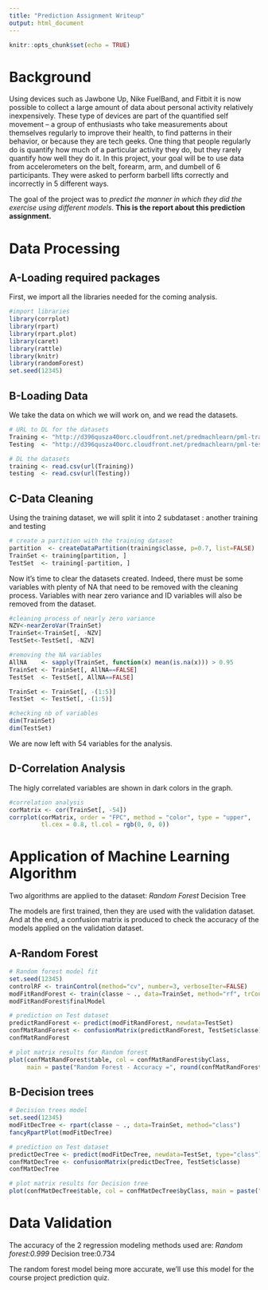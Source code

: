 ---
title: "Prediction Assignment Writeup"
output: html_document
---

```{r setup, include=FALSE}
knitr::opts_chunk$set(echo = TRUE)
```

# Background

Using devices such as Jawbone Up, Nike FuelBand, and Fitbit it is now possible to collect a large amount of data about personal activity relatively inexpensively. These type of devices are part of the quantified self movement – a group of enthusiasts who take measurements about themselves regularly to improve their health, to find patterns in their behavior, or because they are tech geeks. One thing that people regularly do is quantify how much of a particular activity they do, but they rarely quantify how well they do it. In this project, your goal will be to use data from accelerometers on the belt, forearm, arm, and dumbell of 6 participants. They were asked to perform barbell lifts correctly and incorrectly in 5 different ways.

The goal of the project was to *predict the manner in which they did the exercise using different models*. **This is the report about this prediction assignment.**

# Data Processing

## A-Loading required packages

First, we import all the libraries needed for the coming analysis.
```{r library, warning=FALSE, message=FALSE}
#import libraries
library(corrplot)
library(rpart)
library(rpart.plot)
library(caret)
library(rattle)
library(knitr)
library(randomForest)
set.seed(12345)
```
## B-Loading Data

We take the data on which we will work on, and we read the datasets.
```{r URL}
# URL to DL for the datasets
Training <- "http://d396qusza40orc.cloudfront.net/predmachlearn/pml-training.csv"
Testing  <- "http://d396qusza40orc.cloudfront.net/predmachlearn/pml-testing.csv"

# DL the datasets
training <- read.csv(url(Training))
testing  <- read.csv(url(Testing))
```
## C-Data Cleaning

Using the training dataset, we will split it into 2 subdataset : another training and testing

```{r partition}
# create a partition with the training dataset 
partition  <- createDataPartition(training$classe, p=0.7, list=FALSE)
TrainSet <- training[partition, ]
TestSet  <- training[-partition, ]
```

Now it's time to clear the datasets created. Indeed, there must be some variables with plenty of NA that need to be removed with the cleaning process. Variables with near zero variance and ID variables will also be removed from the dataset.

```{r cleaning}
#cleaning process of nearly zero variance
NZV<-nearZeroVar(TrainSet)
TrainSet<-TrainSet[, -NZV]
TestSet<-TestSet[, -NZV]

#removing the NA variables
AllNA    <- sapply(TrainSet, function(x) mean(is.na(x))) > 0.95
TrainSet <- TrainSet[, AllNA==FALSE]
TestSet  <- TestSet[, AllNA==FALSE]

TrainSet <- TrainSet[, -(1:5)]
TestSet  <- TestSet[, -(1:5)]

#checking nb of variables
dim(TrainSet)
dim(TestSet)
```

We are now left with 54 variables for the analysis.

## D-Correlation Analysis

The higly correlated variables are shown in dark colors in the graph.

```{r correlation}
#correlation analysis
corMatrix <- cor(TrainSet[, -54])
corrplot(corMatrix, order = "FPC", method = "color", type = "upper", 
         tl.cex = 0.8, tl.col = rgb(0, 0, 0))
```

# Application of Machine Learning Algorithm

Two algorithms are applied to the dataset:
*Random Forest
*Decision Tree

The models are first trained, then they are used with the validation dataset. And at the end, a confusion matrix is produced to check the accuracy of the models applied on the validation dataset.

## A-Random Forest

```{r random forest}
# Random forest model fit
set.seed(12345)
controlRF <- trainControl(method="cv", number=3, verboseIter=FALSE)
modFitRandForest <- train(classe ~ ., data=TrainSet, method="rf", trControl=controlRF)
modFitRandForest$finalModel

# prediction on Test dataset
predictRandForest <- predict(modFitRandForest, newdata=TestSet)
confMatRandForest <- confusionMatrix(predictRandForest, TestSet$classe)
confMatRandForest

# plot matrix results for Random forest
plot(confMatRandForest$table, col = confMatRandForest$byClass, 
     main = paste("Random Forest - Accuracy =", round(confMatRandForest$overall['Accuracy'], 3)))
```

## B-Decision trees
```{r decision trees}
# Decision trees model
set.seed(12345)
modFitDecTree <- rpart(classe ~ ., data=TrainSet, method="class")
fancyRpartPlot(modFitDecTree)

# prediction on Test dataset
predictDecTree <- predict(modFitDecTree, newdata=TestSet, type="class")
confMatDecTree <- confusionMatrix(predictDecTree, TestSet$classe)
confMatDecTree

# plot matrix results for Decision tree
plot(confMatDecTree$table, col = confMatDecTree$byClass, main = paste("Decision Tree - Accuracy =", round(confMatDecTree$overall['Accuracy'], 3)))
```

# Data Validation

The accuracy of the 2 regression modeling methods used are:
*Random forest:0.999
*Decision tree:0.734

The random forest model being more accurate, we'll use this model for the course project prediction quiz.